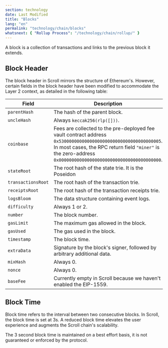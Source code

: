 ```yaml
---
section: technology
date: Last Modified
title: "Blocks"
lang: "en"
permalink: "technology/chain/blocks"
whatsnext: { "Rollup Process": "/technology/chain/rollup/" }
---
```


A block is a collection of transactions and links to the previous block it extends.

## Block Header

The block header in Scroll mirrors the structure of Ethereum's. However, certain fields in the block header have been modified to accommodate the Layer 2 context, as detailed in the following table:

| Field               | Description                                                        |
| ------------------- | ------------------------------------------------------------------ |
| `parentHash`        | The hash of the parent block.                                      |
| `uncleHash`         | Always `keccak256(rlp([]))`.                                       |
| `coinbase`          | Fees are collected to the pre-deployed fee vault contract address `0x5300000000000000000000000000000000000005`. In most cases, the RPC return field `"miner"` is the zero-address `0x0000000000000000000000000000000000000000`. |
| `stateRoot`         | The root hash of the state trie. It is the Poseidon                |
| `transactionsRoot ` | The root hash of the transaction trie.                             |
| `receiptsRoot `     | The root hash of the transaction receipts trie.                    |
| `logsBloom`         | The data structure containing event logs.                          |
| `difficulty`        | Always 1 or 2.                                                     |
| `number`            | The block number.                                                  |
| `gasLimit`          | The maximum gas allowed in the block.                              |
| `gasUsed`           | The gas used in the block.                                         |
| `timestamp`         | The block time.                                                    |
| `extraData`         | Signature by the block's signer, followed by arbitrary additional data. |
| `mixHash`           | Always 0.                                                          |
| `nonce`             | Always 0.                                                          |
| `baseFee`           | Currently empty in Scroll because we haven't enabled the EIP-1559. |

## Block Time

Block time refers to the interval between two consecutive blocks. In Scroll, the block time is set at 3s. A reduced block time elevates the user experience and augments the Scroll chain's scalability.

The 3 second block time is maintained on a best effort basis, it is not guaranteed or enforced by the protocol.
